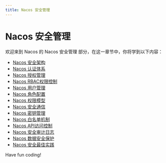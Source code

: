 ```yaml
---
title: Nacos 安全管理
---
```


# Nacos 安全管理

欢迎来到 Nacos 的 Nacos 安全管理 部分，在这一章节中，你将学到以下内容：

- [Nacos 安全架构](./0-nacos-security-architecture.mdx)
- [Nacos 认证体系](./1-nacos-certification-system.mdx)
- [Nacos 授权管理](./2-nacos-authorization-management.mdx)
- [Nacos RBAC权限控制](./3-nacos-rbac-permission-control.mdx)
- [Nacos 用户管理](./4-nacos-user-management.mdx)
- [Nacos 角色配置](./5-nacos-role-configuration.mdx)
- [Nacos 权限模型](./6-nacos-permission-model.mdx)
- [Nacos 安全通信](./7-nacos-secure-communication.mdx)
- [Nacos 密钥管理](./8-nacos-key-management.mdx)
- [Nacos 白名单机制](./9-nacos-whitelisting-mechanism.mdx)
- [Nacos API访问控制](./10-nacos-api-access-control.mdx)
- [Nacos 安全审计日志](./11-nacos-security-audit-log.mdx)
- [Nacos 数据安全保护](./12-nacos-data-security-protection.mdx)
- [Nacos 安全最佳实践](./13-nacos-security-best-practices.mdx)

Have fun coding!
